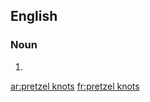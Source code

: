 ==English==

===Noun===
{{head|en|noun plural form}}

# {{plural of|pretzel knot|lang=en}}

[[ar:pretzel knots]]
[[fr:pretzel knots]]